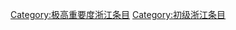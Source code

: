 {{Articles by Quality and Importance|project=浙江|template=浙江专题|_bottom=true|articleonly=true|dispzero=no|linkstyle=}}
[[Category:极高重要度浙江条目|Category:极高重要度浙江条目]]
[[Category:初级浙江条目|Category:初级浙江条目]]